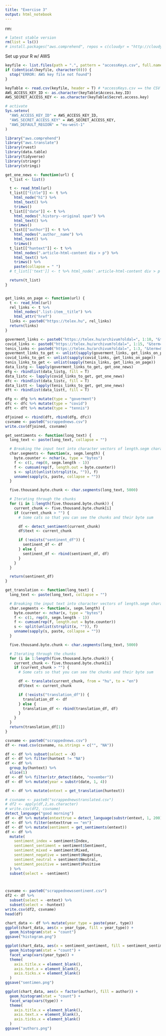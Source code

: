 ```yaml
---
title: "Exercise 3"
output: html_notebook
---
```


rm:
```r
# latest stable version
rm(list = ls())
# install.packages("aws.comprehend", repos = c(cloudyr = "http://cloudyr.github.io/drat", getOption("repos")))
```

Set up your R w/ AWS
```r
keyfile <- list.files(path = ".", pattern = "accessKeys.csv", full.names = TRUE)
if (identical(keyfile, character(0))) {
  stop("ERROR: AWS key file not found")
}

keyTable <- read.csv(keyfile, header = T) # *accessKeys.csv == the CSV downloaded from AWS containing your Access & Secret keys
AWS_ACCESS_KEY_ID <- as.character(keyTable$Access.key.ID)
AWS_SECRET_ACCESS_KEY <- as.character(keyTable$Secret.access.key)

# activate
Sys.setenv(
  "AWS_ACCESS_KEY_ID" = AWS_ACCESS_KEY_ID,
  "AWS_SECRET_ACCESS_KEY" = AWS_SECRET_ACCESS_KEY,
  "AWS_DEFAULT_REGION" = "eu-west-1"
)
```


```r

library("aws.comprehend")
library("aws.translate")
library(rvest)
library(data.table)
library(tidyverse)
library(stringr)
library(stringi)
```


```r
get_one_news <- function(url) {
  t_list <- list()

  t <- read_html(url)
  t_list[["title"]] <- t %>%
    html_node("h1") %>%
    html_text() %>%
    trimws()
  t_list[["date"]] <- t %>%
    html_nodes(".history--original span") %>%
    html_text() %>%
    trimws()
  t_list[["author"]] <- t %>%
    html_nodes(".author__name") %>%
    html_text() %>%
    trimws()
  t_list[["huntext"]] <- t %>%
    html_nodes(".article-html-content div > p") %>%
    html_text() %>%
    trimws() %>%
    paste(collapse = " ")
  # t_list[['text']] <- t %>% html_node('.article-html-content div > p') %>% html_text() %>% trimws()

  return(t_list)
}


get_links_on_page <- function(url) {
  t <- read_html(url)
  rel_links <- t %>%
    html_nodes(".list-item__title") %>%
    html_attr("href")
  links <- paste0("https://telex.hu", rel_links)
  return(links)
}

goverment_links <- paste0("https://telex.hu/archivum?oldal=", 1:10, "&term=&filters=%7B%22tags%22%3A%5B%22korm%C3%A1ny%22%5D,%22superTags%22%3A%5B%22Belf%C3%B6ld%22%5D,%22authors%22%3A%5B%5D,%22title%22%3A%5B%5D%7D")
covid_links <- paste0("https://telex.hu/archivum?oldal=", 1:15, "&term=&filters=%7B%22tags%22%3A%5B%22Magyarorsz%C3%A1g%22%5D,%22superTags%22%3A%5B%22Koronav%C3%ADrus%22%5D,%22authors%22%3A%5B%5D,%22title%22%3A%5B%5D%7D")
tenis_links <- paste0("https://telex.hu/archivum?oldal=", 1:3, "&term=&filters=%7B%22tags%22%3A%5B%22tenisz%22%5D,%22superTags%22%3A%5B%5D,%22authors%22%3A%5B%5D,%22title%22%3A%5B%5D%7D")
goverment_links_to_get <- unlist(sapply(goverment_links, get_links_on_page))
covid_links_to_get <- unlist(sapply(covid_links, get_links_on_page))
tenis_links_to_get <- unlist(sapply(tenis_links, get_links_on_page))
data_listg <- lapply(goverment_links_to_get, get_one_news)
dfg <- rbindlist(data_listg, fill = T)
data_listc <- lapply(covid_links_to_get, get_one_news)
dfc <- rbindlist(data_listc, fill = T)
data_listt <- lapply(tenis_links_to_get, get_one_news)
dft <- rbindlist(data_listt, fill = T)
```

```r
dfg <- dfg %>% mutate(type = "goverment")
dfc <- dfc %>% mutate(type = "covid")
dft <- dft %>% mutate(type = "tennis")

dfjoined <- rbind(dft, rbind(dfg, dfc))
csvname <- paste0("scrappednews.csv")
write.csv(dfjoined, csvname)

get_sentiments <- function(long_text) {
  long_text <- paste(long_text, collapse = "")

  # Breaking the input text into character vectors of length.segm characters each
  char.segments <- function(x, segm.length) {
    byte.counter <- nchar(x, type = "bytes")
    f <- c(1, rep(0, segm.length - 1))
    f <- cumsum(rep(f, length.out = byte.counter))
    s <- split(unlist(strsplit(x, "")), f)
    unname(sapply(s, paste, collapse = ""))
  }

  five.thousand.byte.chunk <- char.segments(long_text, 5000)

  # Iterating through the chunks
  for (i in 1:length(five.thousand.byte.chunk)) {
    current_chunk <- five.thousand.byte.chunk[i]
    if (current_chunk > "") {
      # Some cats so that you can see the chunks and their byte sum

      df <- detect_sentiment(current_chunk)
      df$text <- current_chunk

      if (!exists("sentinent_df")) {
        sentinent_df <- df
      } else {
        sentinent_df <- rbind(sentinent_df, df)
      }
    }
  }

  return(sentinent_df)
}

get_translation <- function(long_text) {
  long_text <- paste(long_text, collapse = "")

  # Breaking the input text into character vectors of length.segm characters each
  char.segments <- function(x, segm.length) {
    byte.counter <- nchar(x, type = "bytes")
    f <- c(1, rep(0, segm.length - 1))
    f <- cumsum(rep(f, length.out = byte.counter))
    s <- split(unlist(strsplit(x, "")), f)
    unname(sapply(s, paste, collapse = ""))
  }

  five.thousand.byte.chunk <- char.segments(long_text, 5000)

  # Iterating through the chunks
  for (i in 1:length(five.thousand.byte.chunk)) {
    current_chunk <- five.thousand.byte.chunk[i]
    if (current_chunk > "") {
      # Some cats so that you can see the chunks and their byte sum

      df <- translate(current_chunk, from = "hu", to = "en")
      df$text <- current_chunk

      if (!exists("translation_df")) {
        translation_df <- df
      } else {
        translation_df <- rbind(translation_df, df)
      }
    }
  }
  return(translation_df[1])
}

csvname <- paste0("scrappednews.csv")
df <- read.csv(csvname, na.strings = c("", "NA"))

df <- df %>% subset(select = -X)
df <- df %>% filter(huntext != "NA")
df <- df %>%
  group_by(huntext) %>%
  slice(1)
df <- df %>% filter(str_detect(date, "november"))
df <- df %>% mutate(year = substr(date, 1, 4))

df <- df %>% mutate(entext = get_translation(huntext))

# csvname <- paste0("scrappednewstranslated.csv")
# df2 <- apply(df,2,as.character)
# write.csv(df2, csvname)
detect_language("good morning")
df <- df %>% mutate(entexttrue = detect_language(substr(entext, 1, 200))$LanguageCode)
df <- df %>% filter(entexttrue == "en")
df <- df %>% mutate(sentiment = get_sentiments(entext))
df <- df %>%
  mutate(
    sentiment_index = sentiment$Index,
    sentiment_sentiment = sentiment$Sentiment,
    sentiment_mixed = sentiment$Mixed,
    sentiment_negative = sentiment$Negative,
    sentiment_neutral = sentiment$Neutral,
    sentiment_positive = sentiment$Positive
  ) %>%
  subset(select = -sentiment)



csvname <- paste0("scrappednewssentinent.csv")
df2 <- df %>%
  subset(select = -entext) %>%
  subset(select = -huntext)
write.csv(df2, csvname)
head(df)
```

```r
chart_data <- df %>% mutate(year_type = paste(year, type))
ggplot(chart_data, aes(x = year_type, fill = year_type)) +
  geom_histogram(stat = "count")
ggsave("histogram.png")
```


```r
ggplot(chart_data, aes(x = sentiment_sentiment, fill = sentiment_sentiment)) +
  geom_histogram(stat = "count") +
  facet_wrap(vars(year_type)) +
  theme(
    axis.title.x = element_blank(),
    axis.text.x = element_blank(),
    axis.ticks.x = element_blank()
  )
ggsave("sentimen.png")
```

```r
ggplot(chart_data, aes(x = factor(author), fill = author)) +
  geom_histogram(stat = "count") +
  facet_wrap(vars(type)) +
  theme(
    axis.title.x = element_blank(),
    axis.text.x = element_blank(),
    axis.ticks.x = element_blank()
  )
ggsave("authors.png")
```
